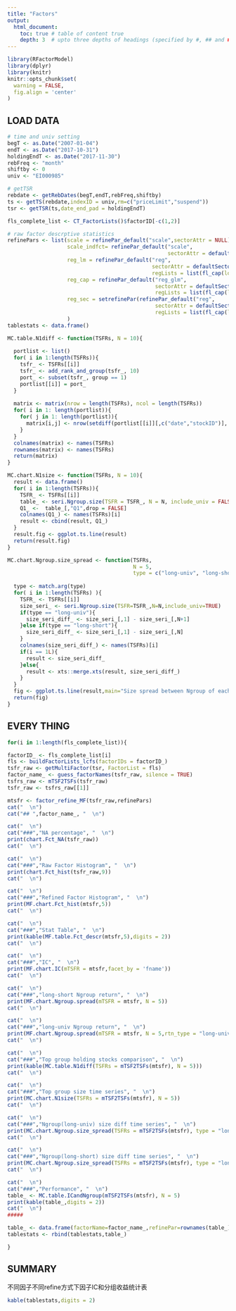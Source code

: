 ```yaml
---
title: "Factors"
output: 
  html_document:
    toc: true # table of content true
    depth: 3  # upto three depths of headings (specified by #, ## and ###)
---
```


```r
library(RFactorModel)
library(dplyr)
library(knitr)
knitr::opts_chunk$set(
  warning = FALSE,
  fig.align = 'center'
)

```

## LOAD DATA

```r
# time and univ setting
begT <- as.Date("2007-01-04")
endT <- as.Date("2017-10-31")
holdingEndT <- as.Date("2017-11-30")
rebFreq <- "month"
shiftby <- 0
univ <- "EI000985"

# getTSR
rebdate <- getRebDates(begT,endT,rebFreq,shiftby)
ts <- getTS(rebdate,indexID = univ,rm=c("priceLimit","suspend"))
tsr <- getTSR(ts,date_end_pad = holdingEndT)

fls_complete_list <- CT_FactorLists()$factorID[-c(1,2)]

# raw factor descrptive statistics
refinePars <- list(scale = refinePar_default("scale",sectorAttr = NULL),
                   scale_indfct= refinePar_default("scale",
                                                   sectorAttr = defaultSectorAttr("ind_fct")),
                   reg_lm = refinePar_default("reg", 
                                              sectorAttr = defaultSectorAttr("ind"),
                                              regLists = list(fl_cap(log = TRUE))),
                   reg_cap = refinePar_default("reg_glm", 
                                               sectorAttr = defaultSectorAttr("ind"), 
                                               regLists = list(fl_cap(log = TRUE))),
                   reg_sec = setrefinePar(refinePar_default("reg",
                                               sectorAttr = defaultSectorAttr("ind"),
                                               regLists = list(fl_cap(log = TRUE))), std_reg_glmwgt = "sector")
                   )
tablestats <- data.frame()

MC.table.N1diff <- function(TSFRs, N = 10){
  
  portlist <- list()
  for( i in 1:length(TSFRs)){
    tsfr_ <- TSFRs[[i]]
    tsfr_ <- add_rank_and_group(tsfr_, 10)
    port_ <- subset(tsfr_, group == 1)
    portlist[[i]] = port_
  }
  
  matrix <- matrix(nrow = length(TSFRs), ncol = length(TSFRs))
  for( i in 1: length(portlist)){
    for( j in 1: length(portlist)){
      matrix[i,j] <- nrow(setdiff(portlist[[i]][,c("date","stockID")], portlist[[j]][,c("date","stockID")]))/nrow(portlist[[i]])
    }
  }
  colnames(matrix) <- names(TSFRs)
  rownames(matrix) <- names(TSFRs)
  return(matrix)
}

MC.chart.N1size <- function(TSFRs, N = 10){
  result <- data.frame()
  for( i in 1:length(TSFRs)){
    TSFR_ <- TSFRs[[i]]
    table_ <- seri.Ngroup.size(TSFR = TSFR_, N = N, include_univ = FALSE, sectorNe = NULL)
    Q1_ <-  table_[,"Q1",drop = FALSE]
    colnames(Q1_) <- names(TSFRs)[i]
    result <- cbind(result, Q1_)
  }
  result.fig <- ggplot.ts.line(result)
  return(result.fig)
}

MC.chart.Ngroup.size_spread <- function(TSFRs,
                                        N = 5,
                                        type = c("long-univ", "long-short")){
  
  type <- match.arg(type)
  for( i in 1:length(TSFRs) ){
    TSFR_ <- TSFRs[[i]]
    size_seri_ <- seri.Ngroup.size(TSFR=TSFR_,N=N,include_univ=TRUE)
    if(type == "long-univ"){
      size_seri_diff_ <- size_seri_[,1] - size_seri_[,N+1]
    }else if(type == "long-short"){
      size_seri_diff_ <- size_seri_[,1] - size_seri_[,N]
    }
    colnames(size_seri_diff_) <- names(TSFRs)[i]
    if(i == 1L){
      result <- size_seri_diff_
    }else{
      result <- xts::merge.xts(result, size_seri_diff_)
    }
  }
  fig <- ggplot.ts.line(result,main="Size spread between Ngroup of each factorscore",size=1)
  return(fig)
}

```

## EVERY THING

```r

for(i in 1:length(fls_complete_list)){

factorID_ <- fls_complete_list[i]
fls <- buildFactorLists_lcfs(factorIDs = factorID_)
tsfr_raw <- getMultiFactor(tsr, FactorList = fls)
factor_name_ <- guess_factorNames(tsfr_raw, silence = TRUE)
tsfrs_raw <- mTSF2TSFs(tsfr_raw)
tsfr_raw <- tsfrs_raw[[1]]

mtsfr <- factor_refine_MF(tsfr_raw,refinePars)
cat("  \n")
cat("## ",factor_name_, "  \n")

cat("  \n")
cat("###","NA percentage", "  \n")
print(chart.Fct_NA(tsfr_raw))
cat("  \n")

cat("  \n")
cat("###","Raw Factor Histogram", "  \n")
print(chart.Fct_hist(tsfr_raw,9))
cat("  \n")

cat("  \n")
cat("###","Refined Factor Histogram", "  \n")
print(MF.chart.Fct_hist(mtsfr,5))
cat("  \n")

cat("  \n")
cat("###","Stat Table", "  \n")
print(kable(MF.table.Fct_descr(mtsfr,5),digits = 2))
cat("  \n")

cat("  \n")
cat("###","IC", "  \n")
print(MF.chart.IC(mTSFR = mtsfr,facet_by = 'fname'))
cat("  \n")

cat("  \n")
cat("###","long-short Ngroup return", "  \n")
print(MF.chart.Ngroup.spread(mTSFR = mtsfr, N = 5))
cat("  \n")

cat("  \n")
cat("###","long-univ Ngroup return", "  \n")
print(MF.chart.Ngroup.spread(mTSFR = mtsfr, N = 5,rtn_type = "long-univ"))
cat("  \n")

cat("  \n")
cat("###","Top group holding stocks comparison", "  \n")
print(kable(MC.table.N1diff(TSFRs = mTSF2TSFs(mtsfr), N = 5)))
cat("  \n")

cat("  \n")
cat("###","Top group size time series", "  \n")
print(MC.chart.N1size(TSFRs = mTSF2TSFs(mtsfr), N = 5))
cat("  \n")

cat("  \n")
cat("###","Ngroup(long-univ) size diff time series", "  \n")
print(MC.chart.Ngroup.size_spread(TSFRs = mTSF2TSFs(mtsfr), type = "long-univ"))
cat("  \n")

cat("  \n")
cat("###","Ngroup(long-short) size diff time series", "  \n")
print(MC.chart.Ngroup.size_spread(TSFRs = mTSF2TSFs(mtsfr), type = "long-short"))
cat("  \n")

cat("  \n")
cat("###","Performance", "  \n")
table_ <- MC.table.ICandNgroup(mTSF2TSFs(mtsfr), N = 5)
print(kable(table_,digits = 2))
cat("  \n")
#####

table_ <- data.frame(factorName=factor_name_,refinePar=rownames(table_),table_,row.names = NULL,stringsAsFactors = FALSE)
tablestats <- rbind(tablestats,table_)

}
```

## SUMMARY

不同因子不同refine方式下因子IC和分组收益统计表
```r
kable(tablestats,digits = 2)
```
